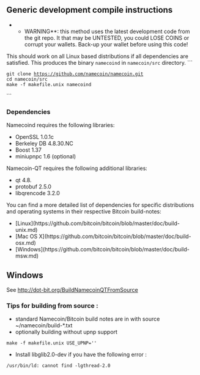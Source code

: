 ==Generic development compile instructions==
**WARNING**: this method uses the latest development code from the git repo. It that may be UNTESTED, you could LOSE COINS or corrupt your wallets. Back-up your wallet before using this code!

This should work on all Linux based distributions if all dependencies are satisfied. This produces the binary <tt>namecoind</tt> in <tt>namecoin/src</tt> directory.
```
 git clone https://github.com/namecoin/namecoin.git
 cd namecoin/src
 make -f makefile.unix namecoind
```
===Dependencies===
Namecoind requires the following libraries:
* OpenSSL 1.0.1c
* Berkeley DB 4.8.30.NC
* Boost 1.37
* miniupnpc 1.6 (optional)

Namecoin-QT requires the following additional libraries:

* qt 4.8.
* protobuf 2.5.0
* libqrencode 3.2.0

You can find a more detailed list of dependencies for specific distributions and operating systems in their respective Bitcoin build-notes:
* [Linux](https://github.com/bitcoin/bitcoin/blob/master/doc/build-unix.md)
* [Mac OS X](https://github.com/bitcoin/bitcoin/blob/master/doc/build-osx.md)
* [Windows](https://github.com/bitcoin/bitcoin/blob/master/doc/build-msw.md)

==Windows==
See http://dot-bit.org/BuildNamecoinQTFromSource

=== Tips for building from source : ===
* standard Namecoin/Bitcoin build notes are in with source ~/namecoin/build-*.txt
* optionally building without upnp support
 make -f makefile.unix USE_UPNP=''
* Install libglib2.0-dev if you have the following error :
 /usr/bin/ld: cannot find -lgthread-2.0